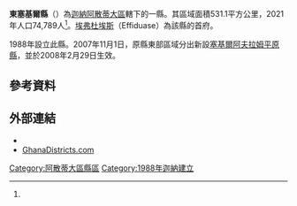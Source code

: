 {{Infobox settlement
|name=東塞基爾縣
|settlement_type = [[縣區_(迦納)|縣區]]
|native_name = Sekyere East District
|nickname = 
|image_skyline = 
|image_size = 
|image_caption =
|image_flag = 
|image_seal =
|image_map = Districts of the Ashanti Region (2012).svg
|map_caption = 阿散蒂大區縣區
|pushpin_map=Ghana
|pushpin_map_caption =東塞基爾縣在迦納的位置
|subdivision_type   = 國家
|subdivision_name   = 迦納
|subdivision_type1= [[加纳行政区划|大區]]
|subdivision_name1=[[阿散蒂大區|阿散蒂大區]]
|subdivision_type2= 首府
|subdivision_name2=[[埃弗杜埃斯|埃弗杜埃斯]]
|leader_title = 行政首長
|leader_name = Alhaji Nuhu Rahmadan
|established_title =
|established_date = 
|area_total_km2 = 531.1
|population_as_of = 2021
|population_footnotes =<ref name="citypopulation">{{Cite web|url=http://www.citypopulation.de/en/ghana/admin/|title=Ghana: Administrative Division|publisher=City Population|accessdate=2022-02-04}}</ref>
|population_total = 74,789
|population_density_km2 = auto
|timezone =GMT
|utc_offset = +0
|coordinates = {{coord|6|50|33.36|N|1|23|51.69|W|region:GH|display=inline}}
}}

'''東塞基爾縣'''（{{lang-en|Sekyere East District}}）為[[迦納|迦納]][[阿散蒂大區|阿散蒂大區]]轄下的一縣。其區域面積531.1平方公里，2021年人口74,789人<ref name=citypopulation/>。[[埃弗杜埃斯|埃弗杜埃斯]]（Effiduase）為該縣的首府。

1988年設立此縣。2007年11月1日，原縣東部區域分出新設[[塞基爾阿夫拉姆平原縣|塞基爾阿夫拉姆平原縣]]，並於2008年2月29日生效。

==參考資料==
{{reflist}}

==外部連結==
* {{statoids|id=ygh|title=Districts of Ghana}}
* [https://web.archive.org/web/20051220143612/http://www.ghanadistricts.com/index.asp GhanaDistricts.com]

{{阿散蒂大區縣區}}

{{DEFAULTSORT:Sekyere East}}
[[Category:阿散蒂大區縣區|Category:阿散蒂大區縣區]]
[[Category:1988年迦納建立|Category:1988年迦納建立]]

{{Ghana-geo-stub}}